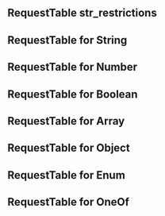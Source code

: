 
<Meta title="components/Docs/RequestTable" />

## RequestTable str_restrictions

<Canvas isExpanded>
  <RequestTable
    params={{
      type: 'object',
      description: 'This is a param description',
      properties: {
        url_param: {
          type: 'string',
          description: 'url param',
        },
      },
    }}
    query={{
      type: 'object',
      description: 'This is a query description',
      properties: {
        query_param: {
          type: 'string',
          description: 'query param',
        },
      },
    }}
    header={{
      type: 'object',
      description: 'This is a header description',
      properties: {
        header: {
          type: 'string',
          description: 'Header',
        },
      },
    }}
    body={{
      type: 'object',
      description: 'This is a body description',
      properties: {
        body: {
          type: 'string',
          description: 'body',
        },
      },
    }}
  />
</Canvas>

## RequestTable for String

<Canvas isExpanded>
  <RequestTable
    params={{
      type: 'object',
      required: ['str_required', 'enum_required'],
      properties: {
        str: {
          type: 'string',
          description: 'str description',
        },
        str_uuid: {
          type: 'string',
          format: 'uuid',
          description: 'uuid description',
        },
        str_address: {
          type: 'string',
          format: 'address',
          description: 'address description',
        },
        str_date: {
          type: 'string',
          format: 'date',
          description: 'date description',
        },
        str_date_time: {
          type: 'string',
          format: 'date-time',
          description: 'date-time description',
        },
        str_nullable: {
          type: ['string', 'null'],
          description: 'str_nullable description',
        },
        str_required: {
          type: 'string',
          description: 'str_required description',
        },
        str_default: {
          type: 'string',
          default: 'value',
          description: 'str_default description',
        },
        str_restrictions: {
          type: 'string',
          description: 'str_default description',
          minLength: 1,
          maxLength: 100,
          pattern: '[a-z0-9]',
        },
      },
    }}
  />
</Canvas>

<Divider size="small" />

## RequestTable for Number

<Canvas isExpanded>
  <RequestTable
    params={{
      type: 'object',
      required: ['num_required', 'int_required'],
      properties: {
        num: {
          type: 'number',
          description: 'num description',
        },
        int: {
          type: 'integer',
          description: 'int description',
        },
        num_required: {
          type: 'number',
          description: 'num requried description',
        },
        num_nullable: {
          type: ['number', 'null'],
          description: 'num requried description',
        },
        num_restrictios: {
          type: 'number',
          description: 'num requried description',
          maximum: 1,
          minimum: 100,
          exclusiveMaximum: 1,
          exclusiveMinimum: 100,
          multipleOf: 1,
        },
      },
    }}
  />
</Canvas>

<Divider size="small" />

## RequestTable for Boolean

<Canvas isExpanded>
  <RequestTable
    params={{
      type: 'object',
      required: ['bool_required'],
      properties: {
        bool: {
          type: 'boolean',
          description: 'bool description',
        },
        bool_required: {
          type: 'boolean',
          description: 'bool_required description',
        },
        bool_nullable: {
          type: ['boolean', 'null'],
          description: 'bool_required description',
        },
      },
    }}
  />
</Canvas>

<Divider size="small" />

## RequestTable for Array

<Canvas isExpanded>
  <RequestTable
    params={{
      type: 'object',
      required: ['arr_required'],
      properties: {
        arr: {
          type: 'array',
          description: 'arr_string description',
        },
        arr_required: {
          type: 'array',
          description: 'arr_boolean description',
        },
        arr_string: {
          type: 'array',
          description: 'arr_string description',
          items: {
            type: 'string',
            description: 'arr_string[] description',
          },
        },
        arr_obj: {
          type: 'array',
          description: 'arr_obj description',
          items: {
            type: 'object',
            description: 'arr_obj[] description',
            properties: {
              prop1: {
                description: 'arr_obj[].prop1 description',
                type: 'string',
              },
              prop2: {
                description: 'arr_obj[].prop2 description',
                type: 'number',
              },
            },
          },
        },
      },
    }}
  />
</Canvas>

<Divider size="small" />

## RequestTable for Object

<Canvas isExpanded>
  <RequestTable
    params={{
      type: 'object',
      required: ['obj_required'],
      properties: {
        obj: {
          type: 'object',
          description: 'obj description',
        },
        obj_required: {
          type: 'object',
          description: 'obj description',
        },
        obj_nullable: {
          type: ['object', 'null'],
          description: 'obj description',
        },
        obj_deep: {
          type: 'object',
          description: 'obj description',
          properties: {
            prop1: {
              description: 'obj.prop1 description',
              type: 'string',
            },
            prop2: {
              description: 'obj.prop2 description',
              type: 'number',
            },
          },
        },
      },
    }}
  />
</Canvas>

<Divider size="small" />

## RequestTable for Enum

<Canvas isExpanded>
  <RequestTable
    params={{
      type: 'object',
      required: ['enum_required'],
      properties: {
        enum: {
          enum: [
            1,
            2,
            3,
            4,
            5,
            6,
            7,
            8,
            9,
            10,
            11,
            12,
            23,
            14,
            15,
            16,
            17,
            18,
            19,
            20,
            'random',
          ],
          description: 'enum description',
        },
        enum_required: {
          enum: [1, 2, 3, 'random'],
          description: 'enum_required description',
        },
        enum_nullable: {
          enum: [1, 2, 3, 'random', 'null'],
          description: 'enum_nullable description',
        },
      },
    }}
  />
</Canvas>

<Divider size="small" />

## RequestTable for OneOf

<Canvas isExpanded>
  <RequestTable
    params={{
      type: 'object',
      required: [],
      properties: {
        oneOf: {
          description: 'oneOf description',
          oneOf: [
            { type: 'null', description: 'oneOf (null) description' },
            { type: 'number', description: 'oneOf (number) description' },
            { enum: ['random'], description: 'oneOf (enum) description' },
          ],
        },
      },
    }}
  />
</Canvas>

<Divider size="small" />
